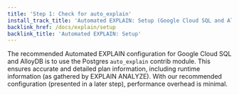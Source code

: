 ```yaml
---
title: 'Step 1: Check for auto_explain'
install_track_title: 'Automated EXPLAIN: Setup (Google Cloud SQL and AlloyDB)'
backlink_href: /docs/explain/setup
backlink_title: 'Automated EXPLAIN: Setup'
---
```



The recommended Automated EXPLAIN configuration for Google Cloud SQL and AlloyDB is to use
the Postgres `auto_explain` contrib module. This ensures accurate and detailed plan
information, including runtime information (as gathered by EXPLAIN ANALYZE). With our
recommended configuration (presented in a later step), performance overhead is minimal.

<PublicOnly>
   <GCPStep01Public />
</PublicOnly>
<InAppOnly>
   <GCPStep01InApp autoExplainEnabled={props.autoExplainEnabled} />
</InAppOnly>
